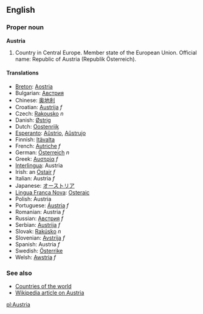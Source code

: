 ==English==

===Proper noun===
'''Austria'''

# Country in Central Europe. Member state of the European Union. Official name: Republic of Austria (Republik Österreich).

====Translations====
*[[Breton]]: [[Aostria]]
*Bulgarian: [[Австрия]]
*Chinese: [[奥地利]]
*Croatian: [[Austrija]] ''f''
*Czech: [[Rakousko]] ''n''
*Danish: [[Østrig]]
*Dutch: [[Oostenrijk]]
*[[Esperanto]]: [[Aŭstrio]], [[Aŭstrujo]]
*Finnish: [[Itävalta]]
*French: [[Autriche]] ''f''
*German: [[Österreich]] ''n''
*Greek: [[Αυστρία]] ''f''
*[[Interlingua]]: Austria
*Irish: an [[Ostair]] ''f''
*Italian: Austria ''f''
*Japanese: [[オーストリア]]
*[[Lingua Franca Nova]]: [[Osteraic]]
*Polish: Austria
*Portuguese: [[Áustria]] ''f''
*Romanian: Austria ''f''
*Russian: [[Австрия]] ''f''
*Serbian: [[Austrija]] ''f''
*Slovak: [[Rakúsko]] ''n''
*Slovenian: [[Avstrija]] ''f''
*Spanish: Austria ''f''
*Swedish: [[Österrike]]
*Welsh: [[Awstria]] ''f''

===See also===
*[[Countries of the world]]
*[[w:Austria|Wikipedia article on Austria]]

[[pl:Austria]]